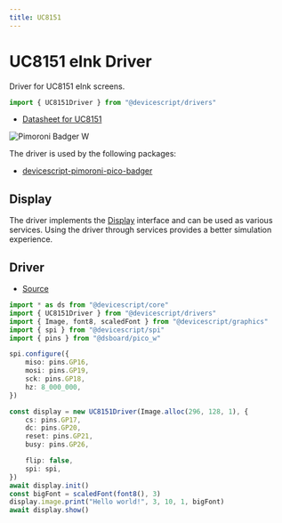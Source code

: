 ```yaml
---
title: UC8151
---
```


# UC8151 eInk Driver

Driver for UC8151 eInk screens.

```ts
import { UC8151Driver } from "@devicescript/drivers"
```

-   [Datasheet for UC8151](https://www.orientdisplay.com/wp-content/uploads/2022/09/UC8151C.pdf)

![Pimoroni Badger W](https://github.com/mmoskal/devicescript-pimoroni-pico-badger/raw/main/assets/badger-w.jpg)

The driver is used by the following packages:

- [devicescript-pimoroni-pico-badger](https://www.npmjs.com/package/devicescript-pimoroni-pico-badger)

## Display

The driver implements the [Display](/developer/graphics/display) interface and can be used as various services.
Using the driver through services provides a better simulation experience.

## Driver

-   [Source](https://github.com/microsoft/devicescript/blob/main/packages/drivers/src/uc8151.ts)


```ts
import * as ds from "@devicescript/core"
import { UC8151Driver } from "@devicescript/drivers"
import { Image, font8, scaledFont } from "@devicescript/graphics"
import { spi } from "@devicescript/spi"
import { pins } from "@dsboard/pico_w"

spi.configure({
    miso: pins.GP16,
    mosi: pins.GP19,
    sck: pins.GP18,
    hz: 8_000_000,
})

const display = new UC8151Driver(Image.alloc(296, 128, 1), {
    cs: pins.GP17,
    dc: pins.GP20,
    reset: pins.GP21,
    busy: pins.GP26,

    flip: false,
    spi: spi,
})
await display.init()
const bigFont = scaledFont(font8(), 3)
display.image.print("Hello world!", 3, 10, 1, bigFont)
await display.show()
```
